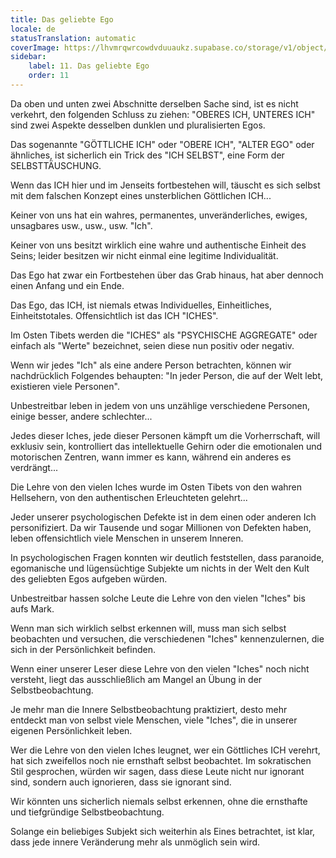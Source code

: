 ```yaml
---
title: Das geliebte Ego
locale: de
statusTranslation: automatic
coverImage: https://lhvmrqwrcowdvduuaukz.supabase.co/storage/v1/object/public/strapi-uploads/small_cover-tratado-de-psicologia-revolucionaria.webp-5e15e1cec4e0ebebcde5d7fc7565d8fd.webp
sidebar:
    label: 11. Das geliebte Ego
    order: 11
---
```

Da oben und unten zwei Abschnitte derselben Sache sind, ist es nicht verkehrt, den folgenden Schluss zu ziehen: "OBERES ICH, UNTERES ICH" sind zwei Aspekte desselben dunklen und pluralisierten Egos.

Das sogenannte "GÖTTLICHE ICH" oder "OBERE ICH", "ALTER EGO" oder ähnliches, ist sicherlich ein Trick des "ICH SELBST", eine Form der SELBSTTÄUSCHUNG.

Wenn das ICH hier und im Jenseits fortbestehen will, täuscht es sich selbst mit dem falschen Konzept eines unsterblichen Göttlichen ICH...

Keiner von uns hat ein wahres, permanentes, unveränderliches, ewiges, unsagbares usw., usw., usw. "Ich".

Keiner von uns besitzt wirklich eine wahre und authentische Einheit des Seins; leider besitzen wir nicht einmal eine legitime Individualität.

Das Ego hat zwar ein Fortbestehen über das Grab hinaus, hat aber dennoch einen Anfang und ein Ende.

Das Ego, das ICH, ist niemals etwas Individuelles, Einheitliches, Einheitstotales. Offensichtlich ist das ICH "ICHES".

Im Osten Tibets werden die "ICHES" als "PSYCHISCHE AGGREGATE" oder einfach als "Werte" bezeichnet, seien diese nun positiv oder negativ.

Wenn wir jedes "Ich" als eine andere Person betrachten, können wir nachdrücklich Folgendes behaupten: "In jeder Person, die auf der Welt lebt, existieren viele Personen".

Unbestreitbar leben in jedem von uns unzählige verschiedene Personen, einige besser, andere schlechter...

Jedes dieser Iches, jede dieser Personen kämpft um die Vorherrschaft, will exklusiv sein, kontrolliert das intellektuelle Gehirn oder die emotionalen und motorischen Zentren, wann immer es kann, während ein anderes es verdrängt...

Die Lehre von den vielen Iches wurde im Osten Tibets von den wahren Hellsehern, von den authentischen Erleuchteten gelehrt...

Jeder unserer psychologischen Defekte ist in dem einen oder anderen Ich personifiziert. Da wir Tausende und sogar Millionen von Defekten haben, leben offensichtlich viele Menschen in unserem Inneren.

In psychologischen Fragen konnten wir deutlich feststellen, dass paranoide, egomanische und lügensüchtige Subjekte um nichts in der Welt den Kult des geliebten Egos aufgeben würden.

Unbestreitbar hassen solche Leute die Lehre von den vielen "Iches" bis aufs Mark.

Wenn man sich wirklich selbst erkennen will, muss man sich selbst beobachten und versuchen, die verschiedenen "Iches" kennenzulernen, die sich in der Persönlichkeit befinden.

Wenn einer unserer Leser diese Lehre von den vielen "Iches" noch nicht versteht, liegt das ausschließlich am Mangel an Übung in der Selbstbeobachtung.

Je mehr man die Innere Selbstbeobachtung praktiziert, desto mehr entdeckt man von selbst viele Menschen, viele "Iches", die in unserer eigenen Persönlichkeit leben.

Wer die Lehre von den vielen Iches leugnet, wer ein Göttliches ICH verehrt, hat sich zweifellos noch nie ernsthaft selbst beobachtet. Im sokratischen Stil gesprochen, würden wir sagen, dass diese Leute nicht nur ignorant sind, sondern auch ignorieren, dass sie ignorant sind.

Wir könnten uns sicherlich niemals selbst erkennen, ohne die ernsthafte und tiefgründige Selbstbeobachtung.

Solange ein beliebiges Subjekt sich weiterhin als Eines betrachtet, ist klar, dass jede innere Veränderung mehr als unmöglich sein wird.


